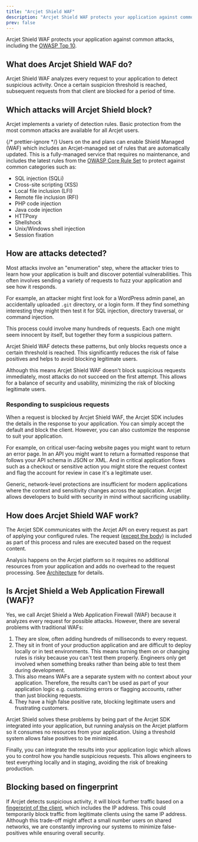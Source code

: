 ```yaml
---
title: "Arcjet Shield WAF"
description: "Arcjet Shield WAF protects your application against common attacks, including the OWASP Top 10."
prev: false
---
```



Arcjet Shield WAF protects your application against common attacks, including
the [OWASP Top 10](https://owasp.org/www-project-top-ten/).

<WhatIsArcjet />

## What does Arcjet Shield WAF do?

Arcjet Shield WAF analyzes every request to your application to detect
suspicious activity. Once a certain suspicion threshold is reached, subsequent
requests from that client are blocked for a period of time.

## Which attacks will Arcjet Shield block?

Arcjet implements a variety of detection rules. Basic protection from the most
common attacks are available for all Arcjet users.

{/* prettier-ignore */}
Users on the <Badge text="Starter" variant="note" /> and <Badge text="Business" variant="tip" />
plans can enable Shield Managed (WAF) which includes an Arcjet-managed set of
rules that are automatically updated. This is a fully-managed service that
requires no maintenance, and includes the latest rules from the [OWASP Core Rule Set](https://coreruleset.org/)
to protect against common categories such as:

- SQL injection (SQLi)
- Cross-site scripting (XSS)
- Local file inclusion (LFI)
- Remote file inclusion (RFI)
- PHP code injection
- Java code injection
- HTTPoxy
- Shellshock
- Unix/Windows shell injection
- Session fixation

## How are attacks detected?

Most attacks involve an "enumeration" step, where the attacker tries to learn
how your application is built and discover potential vulnerabilities. This often
involves sending a variety of requests to fuzz your application and see how it
responds.

For example, an attacker might first look for a WordPress admin panel, an
accidentally uploaded `.git` directory, or a login form. If they find something
interesting they might then test it for SQL injection, directory traversal, or
command injection.

This process could involve many hundreds of requests. Each one might seem
innocent by itself, but together they form a suspicious pattern.

Arcjet Shield WAF detects these patterns, but only blocks requests once a
certain threshold is reached. This significantly reduces the risk of false
positives and helps to avoid blocking legitimate users.

Although this means Arcjet Shield WAF doesn't block suspicious requests
immediately, most attacks do not succeed on the first attempt. This allows for a
balance of security and usability, minimizing the risk of blocking legitimate
users.

### Responding to suspicious requests

When a request is blocked by Arcjet Shield WAF, the Arcjet SDK includes the
details in the response to your application. You can simply accept the default
and block the client. However, you can also customize the response to suit your
application.

For example, on critical user-facing website pages you might want to return an
error page. In an API you might want to return a formatted response that follows
your API schema in JSON or XML. And in critical application flows such as a
checkout or sensitive action you might store the request context and flag the
account for review in case it's a legitimate user.

Generic, network-level protections are insufficient for modern applications
where the context and sensitivity changes across the application. Arcjet allows
developers to build with security in mind without sacrificing usability.

## How does Arcjet Shield WAF work?

The Arcjet SDK communicates with the Arcjet API on every request as part of
applying your configured rules. The request ([except the
body](/limitations#shield-analysis-does-not-use-the-request-body)) is included
as part of this process and rules are executed based on the request content.

Analysis happens on the Arcjet platform so it requires no additional resources
from your application and adds no overhead to the request processing. See
[Architecture](/architecture) for details.

## Is Arcjet Shield a Web Application Firewall (WAF)?

Yes, we call Arcjet Shield a Web Application Firewall (WAF) because it analyzes
every request for possible attacks. However, there are several problems with
traditional WAFs:

1. They are slow, often adding hundreds of milliseconds to every request.
2. They sit in front of your production application and are difficult to deploy
   locally or in test environments. This means turning them on or changing rules
   is risky because you can't test them properly. Engineers only get involved
   when something breaks rather than being able to test them during development.
3. This also means WAFs are a separate system with no context about your
   application. Therefore, the results can't be used as part of your application
   logic e.g. customizing errors or flagging accounts, rather than just blocking
   requests.
4. They have a high false positive rate, blocking legitimate users and
   frustrating customers.

Arcjet Shield solves these problems by being part of the Arcjet SDK integrated
into your application, but running analysis on the Arcjet platform so it
consumes no resources from your application. Using a threshold system allows
false positives to be minimized.

Finally, you can integrate the results into your application logic which allows
you to control how you handle suspicious requests. This allows engineers to test
everything locally and in staging, avoiding the risk of breaking production.

## Blocking based on fingerprint

If Arcjet detects suspicious activity, it will block further traffic based on a
[fingerprint of the client](/architecture#fingerprinting), which includes the IP
address. This could temporarily block traffic from legitimate clients using the
same IP address. Although this trade-off might affect a small number users on
shared networks, we are constantly improving our systems to minimize
false-positives while ensuring overall security.

<Comments />
